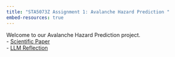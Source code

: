 ```yaml
---
title: "STA5073Z Assignment 1: Avalanche Hazard Prediction "
embed-resources: true
---
```

Welcome to our Avalanche Hazard Prediction project.  
- [Scientific Paper](paper.html)  
- [LLM Reflection](llm-reflection.html)  

